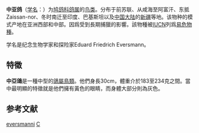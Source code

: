 {{Speciesbox
| image = Yellow-eyed_Pigeon.jpg
| status = VU
| status_system = iucn3.1
| status_ref ={{r|iucn}}
| taxon = Columba eversmanni
| authority = [[Bonaparte|Bonaparte]], 1856
}}

'''中亚鸽'''（[[学名|学名]]：{{lang|la|''Columba eversmanni''}}）为[[鸠鸽科|鸠鸽科]][[鸽属|鸽属]]的[[鸟类|鸟类]]。分布于前苏联、从咸海至阿富汗、东抵Zaissan-nor、冬时南迁至印度、巴基斯坦以及[[中国大陆|中国大陆]]的[[新疆|新疆]]等地。该物种的模式产地在亚洲西部和中部。{{r|id2023}}因爲受到長期捕獵的影響。該物種被[[IUCN|IUCN]]列爲[[易危物種|易危物種]]。

学名是纪念生物学家和探险家Eduard Friedrich Eversmann。

== 特徵 ==
'''中亞鴿'''是一種中型的[[鴿屬|鴿屬]][[鳥類|鳥類]]。他們身長30cm，體重介於183至234克之間。當中最明顯的特徵就是他們擁有黃色的眼睛，而身體大部分則為灰色。

== 参考文献 ==
{{reflist|refs=
 <ref name=iucn>{{IUCN2008|assessors=[[BirdLife_International|BirdLife International]]|year=2008|id=143445|title=Columba eversmanni|downloaded=2009-04-24}}</ref>
<ref name=id2023>{{cite web| url =http://www.bioinfo.cn/db05/BjdwSpecies.php?action=view&id=2023| title =中亚鸽| work =《中国动物物种编目数据库》| publisher =中国科学院微生物研究所| author =中国科学院动物研究所| accessdate =2009-04-04| deadurl =yes| archiveurl =https://web.archive.org/web/20160305103018/http://www.bioinfo.cn/db05/BjdwSpecies.php?action=view&id=2023| archivedate =2016-03-05}}</ref>
}}
{{Taxonbar|from=Q932119}}

{{bird-stub}}

[[Category:鸽属|eversmanni]]
[[Category:1856年描述的鸟类|C]]